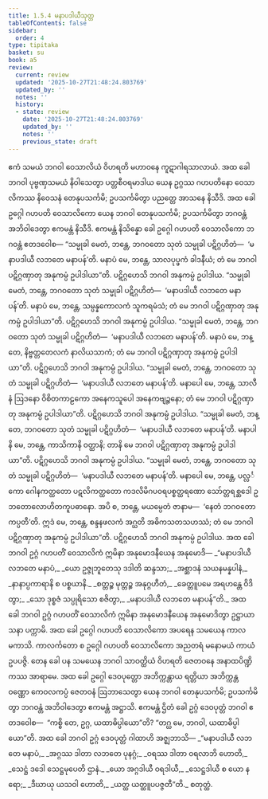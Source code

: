 ```yaml
---
title: 1.5.4 မနာပဒါယီသုတ္တ
tableOfContents: false
sidebar:
  order: 4
type: tipitaka
basket: su
book: a5
review:
  current: review
  updated: '2025-10-27T21:48:24.803769'
  updated_by: ''
  notes: ''
  history:
  - state: review
    date: '2025-10-27T21:48:24.803769'
    updated_by: ''
    notes: ''
    previous_state: draft
---
```



<ReviewStatus review={frontmatter.review} showDetails={true} />

<HypothesisAnnotation frontmatter={frontmatter} />

<DynamicBreadcrumb />

<Division number="44" book="a5" e="ch" v="16" p="42">

<Paragraph number="247" book="a5">
ဧကံ သမယံ ဘဂဝါ ဝေသာလိယံ ဝိဟရတိ မဟာဝနေ ကူဋာဂါရသာလာယံ. အထ ခေါ ဘဂဝါ ပုဗ္ဗဏှသမယံ နိဝါသေတွာ ပတ္တစီဝရမာဒါယ ယေန ဥဂ္ဂဿ ဂဟပတိနော ဝေသာလိကဿ နိဝေသနံ တေနုပသင်္ကမိ; ဥပသင်္ကမိတွာ ပညတ္တေ အာသနေ နိသီဒိ. အထ ခေါ ဥဂ္ဂေါ ဂဟပတိ ဝေသာလိကော ယေန ဘဂဝါ တေနုပသင်္ကမိ; ဥပသင်္ကမိတွာ ဘဂဝန္တံ အဘိဝါဒေတွာ ဧကမန္တံ နိသီဒိ. ဧကမန္တံ နိသိန္နော ခေါ ဥဂ္ဂေါ ဂဟပတိ ဝေသာလိကော ဘဂဝန္တံ ဧတဒဝေါစ—
</Paragraph>

<Paragraph number="248" book="a5">
“သမ္မုခါ မေတံ, ဘန္တေ, ဘဂဝတော သုတံ သမ္မုခါ ပဋိဂ္ဂဟိတံ—  ‘မနာပဒါယီ လဘတေ မနာပန်’တိ. မနာပံ မေ, ဘန္တေ, သာလပုပ္ဖကံ ခါဒနီယံ; တံ မေ ဘဂဝါ ပဋိဂ္ဂဏှာတု အနုကမ္ပံ ဥပါဒါယာ”တိ. ပဋိဂ္ဂဟေသိ ဘဂဝါ အနုကမ္ပံ ဥပါဒါယ.
</Paragraph>

<Paragraph number="249" book="a5">
“သမ္မုခါ မေတံ, ဘန္တေ, ဘဂဝတော သုတံ သမ္မုခါ ပဋိဂ္ဂဟိတံ—  ‘မနာပဒါယီ လဘတေ မနာပန်’တိ. မနာပံ မေ, ဘန္တေ, သမ္ပန္နကောလကံ သူကရမံသံ; တံ မေ ဘဂဝါ ပဋိဂ္ဂဏှာတု အနုကမ္ပံ ဥပါဒါယာ”တိ. ပဋိဂ္ဂဟေသိ ဘဂဝါ အနုကမ္ပံ ဥပါဒါယ.
</Paragraph>

<Paragraph number="250" book="a5">
“သမ္မုခါ မေတံ, ဘန္တေ, ဘဂဝတော သုတံ သမ္မုခါ ပဋိဂ္ဂဟိတံ—  ‘မနာပဒါယီ လဘတေ မနာပန်’တိ. မနာပံ မေ, ဘန္တေ, နိဗ္ဗတ္တတေလကံ နာလိယသာကံ; တံ မေ ဘဂဝါ ပဋိဂ္ဂဏှာတု အနုကမ္ပံ ဥပါဒါယာ”တိ. ပဋိဂ္ဂဟေသိ ဘဂဝါ အနုကမ္ပံ ဥပါဒါယ.
</Paragraph>

<Paragraph number="251" book="a5">
“သမ္မုခါ မေတံ, ဘန္တေ, ဘဂဝတော သုတံ သမ္မုခါ ပဋိဂ္ဂဟိတံ—  ‘မနာပဒါယီ လဘတေ မနာပန်’တိ. မနာပေါ မေ, ဘန္တေ, သာလီနံ ဩဒနော ဝိစိတကာဠကော အနေကသူပေါ အနေကဗျဉ္ဇနော; တံ မေ ဘဂဝါ ပဋိဂ္ဂဏှာတု အနုကမ္ပံ ဥပါဒါယာ”တိ. ပဋိဂ္ဂဟေသိ ဘဂဝါ အနုကမ္ပံ ဥပါဒါယ.
</Paragraph>

<Paragraph number="252" book="a5">
“သမ္မုခါ မေတံ, ဘန္တေ, ဘဂဝတော သုတံ သမ္မုခါ ပဋိဂ္ဂဟိတံ—  ‘မနာပဒါယီ လဘတေ မနာပန်’တိ. မနာပါနိ မေ, ဘန္တေ, ကာသိကာနိ ဝတ္ထာနိ; တာနိ မေ ဘဂဝါ ပဋိဂ္ဂဏှာတု အနုကမ္ပံ ဥပါဒါယာ”တိ. ပဋိဂ္ဂဟေသိ ဘဂဝါ အနုကမ္ပံ ဥပါဒါယ.
</Paragraph>

<Paragraph number="253" book="a5">
“သမ္မုခါ မေတံ, ဘန္တေ, ဘဂဝတော သုတံ သမ္မုခါ ပဋိဂ္ဂဟိတံ—  ‘မနာပဒါယီ လဘတေ မနာပန်’တိ. မနာပေါ မေ, ဘန္တေ, ပလ္လင်္ကော ဂေါနကတ္ထတော ပဋလိကတ္ထတော ကဒလိမိဂပဝရပစ္စတ္ထရဏော သော်တ္တရစ္ဆဒေါ ဥဘတောလောဟိတကူပဓာနော. အပိ စ, ဘန္တေ, မယမ္ပေတံ ဇာနာမ—  ‘နေတံ ဘဂဝတော ကပ္ပတီ’တိ. ဣဒံ မေ, ဘန္တေ, စန္ဒနဖလကံ အဂ္ဃတိ အဓိကသတသဟဿံ; တံ မေ ဘဂဝါ ပဋိဂ္ဂဏှာတု အနုကမ္ပံ ဥပါဒါယာ”တိ. ပဋိဂ္ဂဟေသိ ဘဂဝါ အနုကမ္ပံ ဥပါဒါယ. အထ ခေါ ဘဂဝါ ဥဂ္ဂံ ဂဟပတိံ ဝေသာလိကံ ဣမိနာ အနုမောဒနီယေန အနုမောဒိ—
</Paragraph>

<Paragraph number="254" type="verses" book="a5">
_“မနာပဒါယီ လဘတေ မနာပံ,_  
_ယော ဥဇ္ဇုဘူတေသု ဒဒါတိ ဆန္ဒသာ;_  
_အစ္ဆာဒနံ သယနမန္နပါနံ,_  
_နာနာပ္ပကာရာနိ စ ပစ္စယာနိ._  

</Paragraph>

<Paragraph number="255" type="verses" book="a5">
_စတ္တဉ္စ မုတ္တဉ္စ အနုဂ္ဂဟီတံ,_  
_ခေတ္တူပမေ အရဟန္တေ ဝိဒိတွာ;_  
_သော ဒုစ္စဇံ သပ္ပုရိသော စဇိတွာ,_  
_မနာပဒါယီ လဘတေ မနာပန်”တိ._  

</Paragraph>

<Paragraph number="256" book="a5">
အထ ခေါ ဘဂဝါ ဥဂ္ဂံ ဂဟပတိံ ဝေသာလိကံ ဣမိနာ အနုမောဒနီယေန အနုမောဒိတွာ ဥဋ္ဌာယာသနာ ပက္ကာမိ.
</Paragraph>

<Paragraph number="257" book="a5">
အထ ခေါ ဥဂ္ဂေါ ဂဟပတိ ဝေသာလိကော အပရေန သမယေန ကာလမကာသိ. ကာလင်္ကတော စ ဥဂ္ဂေါ ဂဟပတိ ဝေသာလိကော အညတရံ မနောမယံ ကာယံ ဥပပဇ္ဇိ. တေန ခေါ ပန သမယေန ဘဂဝါ သာဝတ္ထိယံ ဝိဟရတိ ဇေတဝနေ အနာထပိဏ္ဍိကဿ အာရာမေ. အထ ခေါ ဥဂ္ဂေါ ဒေဝပုတ္တော အဘိက္ကန္တာယ ရတ္တိယာ အဘိက္ကန္တဝဏ္ဏော ကေဝလကပ္ပံ ဇေတဝနံ ဩဘာသေတွာ ယေန ဘဂဝါ တေနုပသင်္ကမိ; ဥပသင်္ကမိတွာ ဘဂဝန္တံ အဘိဝါဒေတွာ ဧကမန္တံ အဋ္ဌာသိ. ဧကမန္တံ ဌိတံ ခေါ ဥဂ္ဂံ ဒေဝပုတ္တံ ဘဂဝါ ဧတဒဝေါစ—  “ကစ္စိ တေ, ဥဂ္ဂ, ယထာဓိပ္ပါယော”တိ? “တဂ္ဃ မေ, ဘဂဝါ, ယထာဓိပ္ပါယော”တိ. အထ ခေါ ဘဂဝါ ဥဂ္ဂံ ဒေဝပုတ္တံ ဂါထာဟိ အဇ္ဈဘာသိ—
</Paragraph>

<Paragraph number="258" type="verses" book="a5">
_“မနာပဒါယီ လဘတေ မနာပံ,_  
_အဂ္ဂဿ ဒါတာ လဘတေ ပုနဂ္ဂံ;_  
_ဝရဿ ဒါတာ ဝရလာဘိ ဟောတိ,_  
_သေဋ္ဌံ ဒဒေါ သေဋ္ဌမုပေတိ ဌာနံ._  

</Paragraph>

<Paragraph number="259" type="verses" book="a5">
_ယော အဂ္ဂဒါယီ ဝရဒါယီ,_  
_သေဋ္ဌဒါယီ စ ယော နရော;_  
_ဒီဃာယု ယသဝါ ဟောတိ,_  
_ယတ္ထ ယတ္ထူပပဇ္ဇတီ”တိ._  


</Paragraph>
</Division>

<Paragraph number="260" type="center" book="a5">
စတုတ္ထံ.
</Paragraph>
